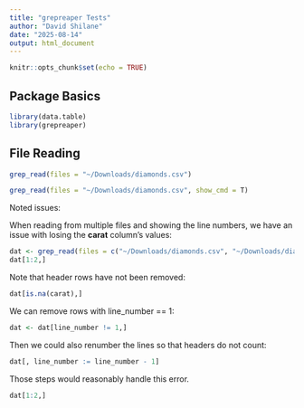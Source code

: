 ```yaml
---
title: "grepreaper Tests"
author: "David Shilane"
date: "2025-08-14"
output: html_document
---
```


```r
knitr::opts_chunk$set(echo = TRUE)
```


## Package Basics

```r
library(data.table)
library(grepreaper)
```

## File Reading


```r
grep_read(files = "~/Downloads/diamonds.csv")
```



```r
grep_read(files = "~/Downloads/diamonds.csv", show_cmd = T)
```


Noted issues:

When reading from multiple files and showing the line numbers, we have an issue with losing the **carat** column's values:

```r
dat <- grep_read(files = c("~/Downloads/diamonds.csv", "~/Downloads/diamonds.csv"), show_line_numbers = T)
dat[1:2,]
```

Note that header rows have not been removed:

```r
dat[is.na(carat),]
```

We can remove rows with line_number == 1:

```r
dat <- dat[line_number != 1,]
```

Then we could also renumber the lines so that headers do not count:

```r
dat[, line_number := line_number - 1]
```

Those steps would reasonably handle this error.

```r
dat[1:2,]
```